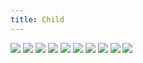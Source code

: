 ```yaml
---
title: Child
---
```


![](/images/people-comics/part-2/p016.png)
![](/images/people-comics/part-2/p017.png)
![](/images/people-comics/part-2/p018.png)
![](/images/people-comics/part-2/p019.png)
![](/images/people-comics/part-2/p020.png)
![](/images/people-comics/part-2/p021.png)
![](/images/people-comics/part-2/p022.png)
![](/images/people-comics/part-2/p023.png)
![](/images/people-comics/part-2/p024.png)
![](/images/people-comics/part-2/p025.png)